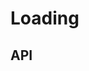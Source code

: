 
<Meta title="Components/Loading" component={Loading} />

# Loading

<Canvas>
  <Story name="Base component">
    <Loading
      isLoading={knobs.boolean('isLoading', true, 'Presentation')}
      size={knobs.select(
        'size',
        ['small', 'medium', 'large'],
        'medium',
        'Presentation',
      )}
      theme={knobs.select('theme', ['dark', 'light'], 'dark', 'Presentation')}
    />
  </Story>
</Canvas>

## API

<ArgsTable of={Loading} />
